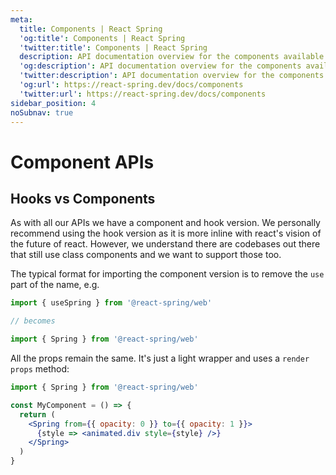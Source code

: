 ```yaml
---
meta:
  title: Components | React Spring
  'og:title': Components | React Spring
  'twitter:title': Components | React Spring
  description: API documentation overview for the components available in React Spring.
  'og:description': API documentation overview for the components available in React Spring.
  'twitter:description': API documentation overview for the components available in React Spring.
  'og:url': https://react-spring.dev/docs/components
  'twitter:url': https://react-spring.dev/docs/components
sidebar_position: 4
noSubnav: true
---
```


# Component APIs

## Hooks vs Components

As with all our APIs we have a component and hook version. We personally
recommend using the hook version as it is more inline with react's vision
of the future of react. However, we understand there are codebases out there
that still use class components and we want to support those too.

The typical format for importing the component version is to remove the `use` part of the name, e.g.

```jsx
import { useSpring } from '@react-spring/web'

// becomes

import { Spring } from '@react-spring/web'
```

All the props remain the same. It's just a light wrapper and uses a `render props` method:

```jsx
import { Spring } from '@react-spring/web'

const MyComponent = () => {
  return (
    <Spring from={{ opacity: 0 }} to={{ opacity: 1 }}>
      {style => <animated.div style={style} />}
    </Spring>
  )
}
```
